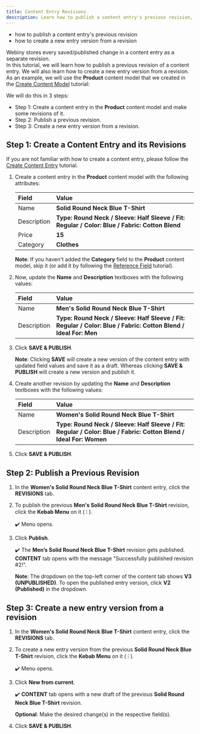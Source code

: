 ```yaml
---
title: Content Entry Revisions
description: Learn how to publish a content entry's previous revision, and create a new entry version from a revision in Headless CMS.
---
```



<Alert type="success" title="WHAT YOU'LL LEARN">

- how to publish a content entry's previous revision
- how to create a new entry version from a revision

</Alert>

Webiny stores every saved/published change in a content entry as a separate revision.  
In this tutorial, we will learn how to publish a previous revision of a content entry.
We will also learn how to create a new entry version from a revision.
As an example, we will use the **Product** content model that we created in the [Create Content Model](../essentials/create-content-model) tutorial:

We will do this in 3 steps:
- Step 1: Create a content entry in the **Product** content model and make some revisions of it.
- Step 2: Publish a previous revision.
- Step 3: Create a new entry version from a revision.

## Step 1: Create a Content Entry and its Revisions

If you are not familiar with how to create a content entry, please follow the [Create Content Entry](../essentials/create-content-entry) tutorial.

1. Create a content entry in the **Product** content model with the following attributes:

    | Field       | Value                                                                                           |
    | :-------    | :----------                                                                                     |
    | Name        | **Solid Round Neck Blue T-Shirt**                                                               |
    | Description | **Type: Round Neck / Sleeve: Half Sleeve / Fit: Regular / Color: Blue / Fabric: Cotton Blend**  |
    | Price       | **15**                                                                                          |
    | Category    | **Clothes**                                                                                     |

    **Note**: If you haven't added the **Category** field to the **Product** content model, skip it (or add it by following the [Reference Field](../essentials/reference-field) tutorial).

2. Now, update the **Name** and **Description** textboxes with the following values:

    | Field       | Value                                                                                                           |
    | :-------    | :----------                                                                                                     |
    | Name        | **Men's Solid Round Neck Blue T-Shirt**                                                                         |
    | Description | **Type: Round Neck / Sleeve: Half Sleeve / Fit: Regular / Color: Blue / Fabric: Cotton Blend / Ideal For: Men** |

3. Click **SAVE & PUBLISH**.

    **Note**: Clicking **SAVE** will create a new version of the content entry with updated field values and save it as a draft.
    Whereas clicking **SAVE & PUBLISH** will create a new version and publish it.

4. Create another revision by updating the **Name** and **Description** textboxes with the following values:

    | Field       | Value                                                                                                             |
    | :-------    | :----------                                                                                                       |
    | Name        | **Women's Solid Round Neck Blue T-Shirt**                                                                         |
    | Description | **Type: Round Neck / Sleeve: Half Sleeve / Fit: Regular / Color: Blue / Fabric: Cotton Blend / Ideal For: Women** |

5. Click **SAVE & PUBLISH**.

## Step 2: Publish a Previous Revision

1. In the **Women's Solid Round Neck Blue T-Shirt** content entry, click the **REVISIONS** tab.

2. To publish the previous **Men's Solid Round Neck Blue T-Shirt** revision, click the **Kebab Menu** on it ( ⁝ ).

    ✔️ Menu opens.

3. Click **Publish**.

    ✔️ The **Men’s Solid Round Neck Blue T-Shirt** revision gets published. **CONTENT** tab opens with the message "Successfully published revision #2!".

    **Note**: The dropdown on the top-left corner of the content tab shows **V3 (UNPUBLISHED)**. To open the published entry version, click **V2 (Published)** in the dropdown.


## Step 3: Create a new entry version from a revision

1. In the **Women's Solid Round Neck Blue T-Shirt** content entry, click the **REVISIONS** tab.

2. To create a new entry version from the previous **Solid Round Neck Blue T-Shirt** revision, click the **Kebab Menu** on it ( ⁝ ).

    ✔️ Menu opens.

3. Click **New from current**.

    ✔️ **CONTENT** tab opens with a new draft of the previous **Solid Round Neck Blue T-Shirt** revision.

    **Optional**: Make the desired change(s) in the respective field(s).

4. Click **SAVE & PUBLISH**.